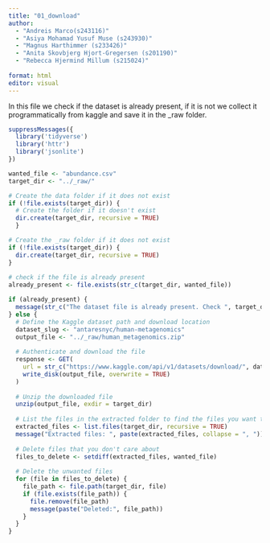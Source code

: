 ```yaml
---
title: "01_download"
author: 
  - "Andreis Marco(s243116)" 
  - "Asiya Mohamad Yusuf Muse (s243930)"
  - "Magnus Harthimmer (s233426)"  
  - "Anita Skovbjerg Hjort-Gregersen (s201190)"
  - "Rebecca Hjermind Millum (s215024)"
  
format: html
editor: visual
---
```


In this file we check if the dataset is already present, if it is not we collect it programmatically from kaggle and save it in the \_raw folder.

```r
suppressMessages({
  library('tidyverse')
  library('httr')
  library('jsonlite')
})
```

```r
wanted_file <- "abundance.csv"
target_dir <- "../_raw/"

# Create the data folder if it does not exist
if (!file.exists(target_dir)) {
  # Create the folder if it doesn't exist
  dir.create(target_dir, recursive = TRUE)
  }

# Create the _raw folder if it does not exist 
if (!file.exists(target_dir)) {
  dir.create(target_dir, recursive = TRUE)
}
  
# check if the file is already present 
already_present <- file.exists(str_c(target_dir, wanted_file))

if (already_present) {
  message(str_c("The dataset file is already present. Check ", target_dir))
} else {
  # Define the Kaggle dataset path and download location
  dataset_slug <- "antaresnyc/human-metagenomics"
  output_file <- "../_raw/human_metagenomics.zip"
  
  # Authenticate and download the file
  response <- GET(
    url = str_c("https://www.kaggle.com/api/v1/datasets/download/", dataset_slug),
    write_disk(output_file, overwrite = TRUE)
  )
  
  # Unzip the downloaded file
  unzip(output_file, exdir = target_dir)
  
  # List the files in the extracted folder to find the files you want to delete
  extracted_files <- list.files(target_dir, recursive = TRUE)
  message("Extracted files: ", paste(extracted_files, collapse = ", "))
  
  # Delete files that you don't care about
  files_to_delete <- setdiff(extracted_files, wanted_file)
  
  # Delete the unwanted files
  for (file in files_to_delete) {
    file_path <- file.path(target_dir, file)
    if (file.exists(file_path)) {
      file.remove(file_path)
      message(paste("Deleted:", file_path))
    }
  }
}
```
